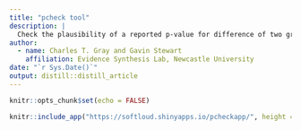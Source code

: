 ```yaml
---
title: "pcheck tool"
description: |
  Check the plausibility of a reported p-value for difference of two groups
author:
  - name: Charles T. Gray and Gavin Stewart 
    affiliation: Evidence Synthesis Lab, Newcastle University
date: "`r Sys.Date()`"
output: distill::distill_article
---
```


```r
knitr::opts_chunk$set(echo = FALSE)
```


```r
knitr::include_app("https://softloud.shinyapps.io/pcheckapp/", height = "900px")
```

